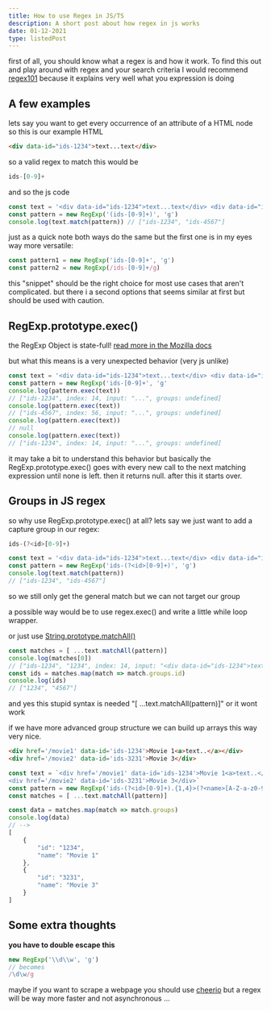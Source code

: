 ```yaml
---
title: How to use Regex in JS/TS
description: A short post about how regex in js works
date: 01-12-2021
type: listedPost
---
```


first of all, you should know what a regex is and how it work. To find this out and play around with regex and your search criteria I would recommend [regex101](https://regex101.com) because it explains very well what you expression is doing

## A few examples 


lets say you want to get every occurrence of an attribute of a HTML node
so this is our example HTML


```html
<div data-id="ids-1234">text...text</div>
```
so a valid regex to match this would be

```js
ids-[0-9]+
```

and so the js code 

```js
const text = '<div data-id="ids-1234">text...text</div> <div data-id="ids-4567">text...text</div>'
const pattern = new RegExp('(ids-[0-9]+)', 'g')
console.log(text.match(pattern)) // ["ids-1234", "ids-4567"]
```


just as a quick note both ways do the same but the first one is in my eyes way more versatile:
```js
const pattern1 = new RegExp('ids-[0-9]+', 'g')
const pattern2 = new RegExp(/ids-[0-9]+/g)
```
this "snippet" should be the right choice for most use cases that aren't complicated. but there i a second options that seems similar at first but should be used with caution.
## RegExp.prototype.exec()
the RegExp Object is state-full! [read more in the Mozilla docs](https://developer.mozilla.org/en-US/docs/Web/JavaScript/Reference/Global_Objects/RegExp/exec)

but what this means is a very unexpected behavior (very js unlike)

```js
const text = '<div data-id="ids-1234">text...text</div> <div data-id="ids-4567">text...text</div>'
const pattern = new RegExp('ids-[0-9]+', 'g'
console.log(pattern.exec(text)) 
// ["ids-1234", index: 14, input: "...", groups: undefined]
console.log(pattern.exec(text))
// ["ids-4567", index: 56, input: "...", groups: undefined]
console.log(pattern.exec(text))
// null
console.log(pattern.exec(text))
// ["ids-1234", index: 14, input: "...", groups: undefined]
```

it may take a bit to understand this behavior but basically the RegExp.prototype.exec() goes with every new call to the next matching expression until none is left. then it returns null. after this it starts over.

## Groups in JS regex
so why use RegExp.prototype.exec() at all?
lets say we just want to add a capture group in our regex:
```js 
ids-(?<id>[0-9]+) 
```
```js
const text = '<div data-id="ids-1234">text...text</div> <div data-id="ids-4567">text...text</div>'
const pattern = new RegExp('ids-(?<id>[0-9]+)', 'g')
console.log(text.match(pattern)) 
// ["ids-1234", "ids-4567"]
```
so we still only get the general match but we can not target our group

a possible way would be to use regex.exec() and write a little while loop wrapper.

or just use [String.prototype.matchAll()](https://developer.mozilla.org/en-US/docs/Web/JavaScript/Reference/Global_Objects/String/matchAll)

```js
const matches = [ ...text.matchAll(pattern)]
console.log(matches[0])
// ["ids-1234", "1234", index: 14, input: "<div data-id="ids-1234">text...text</div> <div data-id="ids-4567">text...text</div>", groups: {…}]
const ids = matches.map(match => match.groups.id)
console.log(ids)
// ["1234", "4567"]
```

and yes this stupid syntax is needed "[ ...text.matchAll(pattern)]" or it wont work

if we have more advanced group structure we can build up arrays this way  very nice.


```html
<div href='/movie1' data-id='ids-1234'>Movie 1<a>text..</a></div>
<div href='/movie2' data-id='ids-3231'>Movie 3</div>
```

```js
const text = `<div href='/movie1' data-id='ids-1234'>Movie 1<a>text..</a></div>
<div href='/movie2' data-id='ids-3231'>Movie 3</div>`
const pattern = new RegExp('ids-(?<id>[0-9]+).{1,4}>(?<name>[A-Z-a-z0-9\\s]+)<', 'g')
const matches = [ ...text.matchAll(pattern)]

const data = matches.map(match => match.groups)
console.log(data)
// -->
[
    {
        "id": "1234",
        "name": "Movie 1"
    },
    {
        "id": "3231",
        "name": "Movie 3"
    }
]

```
## Some extra thoughts

**you have to double escape this**
```js
new RegExp('\\d\\w', 'g') 
// becomes
/\d\w/g
```


maybe if you want to scrape a webpage you should use [cheerio](https://cheerio.js.org/) but a regex will be way more faster and not asynchronous ...